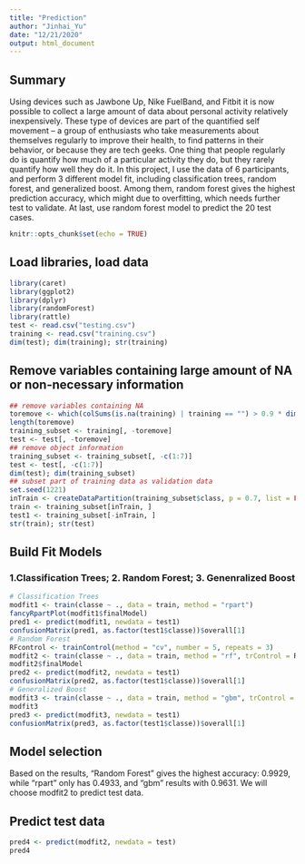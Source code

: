 ```yaml
---
title: "Prediction"
author: "Jinhai_Yu"
date: "12/21/2020"
output: html_document
---
```

## Summary
Using devices such as Jawbone Up, Nike FuelBand, and Fitbit it is now possible to collect a large amount of data about personal activity relatively inexpensively. These type of devices are part of the quantified self movement – a group of enthusiasts who take measurements about themselves regularly to improve their health, to find patterns in their behavior, or because they are tech geeks. One thing that people regularly do is quantify how much of a particular activity they do, but they rarely quantify how well they do it. 
In this project, I use the data of 6 participants, and perform 3 different model fit, including classification trees, random forest, and generalized boost. Among them, random forest gives the highest prediction accuracy, which might due to overfitting, which needs further test to validate. At last, use random forest model to predict the 20 test cases.

```r
knitr::opts_chunk$set(echo = TRUE)
```

## Load libraries, load data
```r
library(caret)
library(ggplot2)
library(dplyr)
library(randomForest)
library(rattle)
test <- read.csv("testing.csv")
training <- read.csv("training.csv")
dim(test); dim(training); str(training)
```
## Remove variables containing large amount of NA or non-necessary information
```r
## remove variables containing NA
toremove <- which(colSums(is.na(training) | training == "") > 0.9 * dim(training)[1])
length(toremove)
training_subset <- training[, -toremove]
test <- test[, -toremove]
## remove object information
training_subset <- training_subset[, -c(1:7)]
test <- test[, -c(1:7)]
dim(test); dim(training_subset)
## subset part of training data as validation data
set.seed(1221)
inTrain <- createDataPartition(training_subset$class, p = 0.7, list = FALSE)
train <- training_subset[inTrain, ]
test1 <- training_subset[-inTrain, ]
str(train); str(test)
```
## Build Fit Models
### 1.Classification Trees; 2. Random Forest; 3. Genenralized Boost
```r
# Classification Trees
modfit1 <- train(classe ~ ., data = train, method = "rpart")
fancyRpartPlot(modfit1$finalModel)
pred1 <- predict(modfit1, newdata = test1)
confusionMatrix(pred1, as.factor(test1$classe))$overall[1]
# Random Forest
RFcontrol <- trainControl(method = "cv", number = 5, repeats = 3)
modfit2 <- train(classe ~ ., data = train, method = "rf", trControl = RFcontrol)
modfit2$finalModel
pred2 <- predict(modfit2, newdata = test1)
confusionMatrix(pred2, as.factor(test1$classe))$overall[1]
# Generalized Boost
modfit3 <- train(classe ~ ., data = train, method = "gbm", trControl = RFcontrol)
modfit3
pred3 <- predict(modfit3, newdata = test1)
confusionMatrix(pred3, as.factor(test1$classe))$overall[1]
```
## Model selection
Based on the results, "Random Forest" gives the highest accuracy: 0.9929, while "rpart" only has
0.4933, and "gbm" results with 0.9631. We will choose modfit2 to predict test data.

## Predict test data
```r
pred4 <- predict(modfit2, newdata = test)
pred4
```